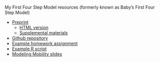 My First Four Step Model resources (formerly known as Baby's First Four Step Model)

- [Preprint](https://doi.org/10.17615/qzhd-n063)
    - [HTML version](presentations_and_publications/paper/my_first_model.qmd)
    - [Supplemental materials](presentations_and_publications/paper/supplemental_materials.qmd)
- [Github repository](https://github.com/mattwigway/MyFirstFourStepModel)
- [Example homework assignment](presentations_and_publications/homework/homework.qmd)
- [Example R script](https://github.com/mattwigway/MyFirstFourStepModel/blob/main/examples/chatham_park_model.R)
- [Modeling Mobility slides](presentations_and_publications/momo/index.qmd)
